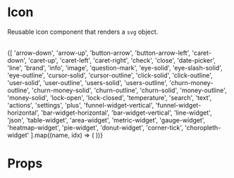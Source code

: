 

<Meta title="Components|Icons" component={Icon} />

# Icon
Reusable icon component that renders a `svg` object.

<br />
<IconGallery>
  {[
    'arrow-down',
    'arrow-up',
    'button-arrow',
    'button-arrow-left',
    'caret-down',
    'caret-up',
    'caret-left',
    'caret-right',
    'check',
    'close',
    'date-picker',
    'line',
    'brand',
    'info',
    'image',
    'question-mark',
    'eye-solid',
    'eye-slash-solid',
    'eye-outline',
    'cursor-solid',
    'cursor-outline',
    'click-solid',
    'click-outline',
    'user-solid',
    'user-outline',
    'users-solid',
    'users-outline',
    'churn-money-outline',
    'churn-money-solid',
    'churn-outline',
    'churn-solid',
    'money-outline',
    'money-solid',
    'lock-open',
    'lock-closed',
    'temperature',
    'search',
    'text',
    'actions',
    'settings',
    'plus',
    'funnel-widget-vertical',
    'funnel-widget-horizontal',
    'bar-widget-horizontal',
    'bar-widget-vertical',
    'line-widget',
    'json',
    'table-widget',
    'area-widget',
    'metric-widget',
    'gauge-widget',
    'heatmap-widget',
    'pie-widget',
    'donut-widget',
    'corner-tick',
    'choropleth-widget'
  ].map((name, idx) => (
    <IconItem
      key={idx}
      name={name}>
        <Icon height={30} width={30} fill={colors.blue['500']} type={name} />
    </IconItem>
  ))}
</IconGallery>

# Props

<Props of={Icon} />
